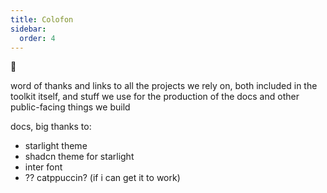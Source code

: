 ```yaml
---
title: Colofon
sidebar:
  order: 4
---
```

🚜


word of thanks and links to all the projects we rely on, both included in the toolkit itself, and stuff we use for the production of the docs and other public-facing things we build

docs, big thanks to:
- starlight theme
- shadcn theme for starlight
- inter font
- ?? catppuccin? (if i can get it to work)
